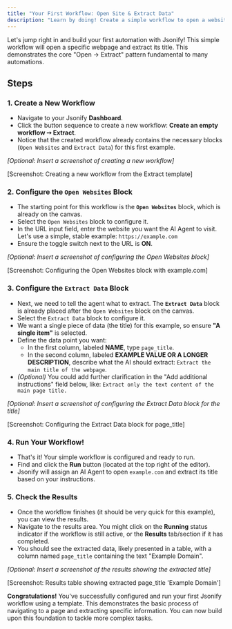 ```yaml
---
title: "Your First Workflow: Open Site & Extract Data"
description: "Learn by doing! Create a simple workflow to open a website and extract its title."
---
```


Let's jump right in and build your first automation with Jsonify\! This simple workflow will open a specific webpage and extract its title. This demonstrates the core "Open -\> Extract" pattern fundamental to many automations.

## Steps

### 1. Create a New Workflow

- Navigate to your Jsonify **Dashboard**.
- Click the button sequence to create a new workflow: **Create an empty workflow ➙ Extract**.
- Notice that the created workflow already contains the necessary blocks (`Open Websites` and `Extract Data`) for this first example.

_[Optional: Insert a screenshot of creating a new workflow]_

[Screenshot: Creating a new workflow from the Extract template]

### 2. Configure the `Open Websites` Block

- The starting point for this workflow is the **`Open Websites`** block, which is already on the canvas.
- Select the `Open Websites` block to configure it.
- In the URL input field, enter the website you want the AI Agent to visit. Let's use a simple, stable example: `https://example.com`
- Ensure the toggle switch next to the URL is **ON**.

_[Optional: Insert a screenshot of configuring the Open Websites block]_

[Screenshot: Configuring the Open Websites block with example.com]

### 3. Configure the `Extract Data` Block

- Next, we need to tell the agent what to extract. The **`Extract Data`** block is already placed after the `Open Websites` block on the canvas.
- Select the `Extract Data` block to configure it.
- We want a single piece of data (the title) for this example, so ensure **"A single item"** is selected.
- Define the data point you want:
  - In the first column, labeled **NAME**, type `page_title`.
  - In the second column, labeled **EXAMPLE VALUE OR A LONGER DESCRIPTION**, describe what the AI should extract: `Extract the main title of the webpage`.
- _(Optional)_ You could add further clarification in the "Add additional instructions" field below, like: `Extract only the text content of the main page title.`

_[Optional: Insert a screenshot of configuring the Extract Data block for the title]_

[Screenshot: Configuring the Extract Data block for page_title]

### 4. Run Your Workflow\!

- That's it\! Your simple workflow is configured and ready to run.
- Find and click the **Run** button (located at the top right of the editor).
- Jsonify will assign an AI Agent to open `example.com` and extract its title based on your instructions.

### 5. Check the Results

- Once the workflow finishes (it should be very quick for this example), you can view the results.
- Navigate to the results area. You might click on the **Running** status indicator if the workflow is still active, or the **Results** tab/section if it has completed.
- You should see the extracted data, likely presented in a table, with a column named `page_title` containing the text "Example Domain".

_[Optional: Insert a screenshot of the results showing the extracted title]_

[Screenshot: Results table showing extracted page_title 'Example Domain']

**Congratulations\!** You've successfully configured and run your first Jsonify workflow using a template. This demonstrates the basic process of navigating to a page and extracting specific information. You can now build upon this foundation to tackle more complex tasks.